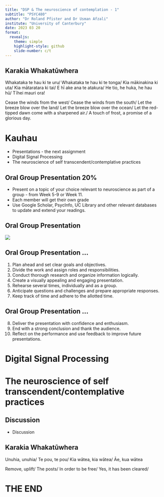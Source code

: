 ```yaml
---
title: "DSP & The neuroscience of contemplation - 1"
subtitle: "PSYC480"
author: "Dr Roland Pfister and Dr Usman Afzali"
institute: "University of Canterbury"
date: 2023 03 20
format: 
  revealjs:
    theme: simple
    highlight-style: github
    slide-number: c/t
---
```


## Karakia Whakatūwhera {background-color=#346bc8}

::: {layout="[[50, 50], [100]]"}

Whakataka te hau ki te uru/
Whakataka te hau ki te tonga/
Kia mākinakina ki uta/
Kia mātaratara ki tai/
E hī ake ana te atakura/
He tio, he huka, he hau hū/
Tīhei mauri ora!

Cease the winds from the west/
Cease the winds from the south/
Let the breeze blow over the land/
Let the breeze blow over the ocean/
Let the red-tipped dawn come with a sharpened air./
A touch of frost, a promise of a glorious day.

:::


# Kauhau {background-color=orange}
::: incremental
-   Presentations - the next assignment
-   Digital Signal Processing
-   The neuroscience of self transcendent/contemplative practices
:::

## Oral Group Presentation 20% {background-color=#346bc8}

::: incremental

-   Present on a topic of your choice relevant to neuroscience as part of a group - from Week 5-9 or Week 11.
-   Each member will get their own grade
-   Use Google Scholar, PsycInfo, UC Library and other relevant databases to update and extend your readings. 

:::

## Oral Group Presentation {background-color=#346bc8}

![](/figs/groupPres.png)

## Oral Group Presentation ... {background-color=#346bc8}

1. Plan ahead and set clear goals and objectives.
2. Divide the work and assign roles and responsibilities.
3. Conduct thorough research and organize information logically.
4. Create a visually appealing and engaging presentation.
5. Rehearse several times, individually and as a group.
6. Anticipate questions and challenges and prepare appropriate responses.
7. Keep track of time and adhere to the allotted time.


## Oral Group Presentation ... {background-color=#346bc8}

8. Deliver the presentation with confidence and enthusiasm.
8. End with a strong conclusion and thank the audience.
9. Reflect on the performance and use feedback to improve future presentations.


# Digital Signal Processing {background-color=orange}

# The neuroscience of self transcendent/contemplative practices {background-color=orange}


## Discussion {background-color=#346bc8}

-   Discussion


## Karakia Whakatūwhera {background-color=#346bc8}

::: {layout="[[50, 50], [100]]"}

Unuhia, unuhia/
Te pou, te pou/
Kia wātea, kia wātea/
Āe, kua wātea


Remove, uplift/
The posts/
In order to be free/
Yes, it has been cleared/

:::


# THE END {background-color=orange}